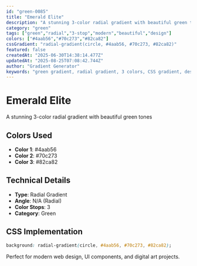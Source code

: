 ```yaml
---
id: "green-0085"
title: "Emerald Elite"
description: "A stunning 3-color radial gradient with beautiful green tones"
category: "green"
tags: ["green","radial","3-stop","modern","beautiful","design"]
colors: ["#4aab56","#70c273","#82ca82"]
cssGradient: "radial-gradient(circle, #4aab56, #70c273, #82ca82)"
featured: false
createdAt: "2025-06-30T14:38:14.477Z"
updatedAt: "2025-08-25T07:08:42.744Z"
author: "Gradient Generator"
keywords: "green gradient, radial gradient, 3 colors, CSS gradient, design, #4aab56, #70c273, #82ca82"
---
```


# Emerald Elite

A stunning 3-color radial gradient with beautiful green tones

## Colors Used
- **Color 1**: #4aab56
- **Color 2**: #70c273
- **Color 3**: #82ca82

## Technical Details
- **Type**: Radial Gradient
- **Angle**: N/A (Radial)
- **Color Stops**: 3
- **Category**: Green

## CSS Implementation
```css
background: radial-gradient(circle, #4aab56, #70c273, #82ca82);
```

Perfect for modern web design, UI components, and digital art projects.
